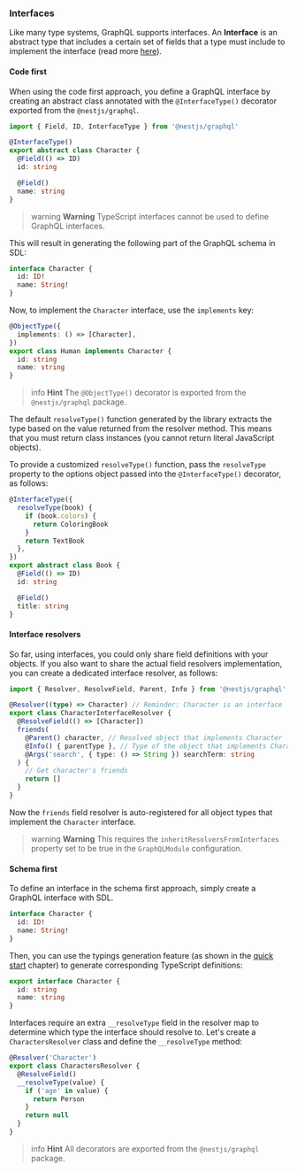 ### Interfaces

Like many type systems, GraphQL supports interfaces. An **Interface** is an abstract type that includes a certain set of fields that a type must include to implement the interface (read more [here](https://graphql.org/learn/schema/#interfaces)).

#### Code first

When using the code first approach, you define a GraphQL interface by creating an abstract class annotated with the `@InterfaceType()` decorator exported from the `@nestjs/graphql`.

```typescript
import { Field, ID, InterfaceType } from '@nestjs/graphql'

@InterfaceType()
export abstract class Character {
  @Field(() => ID)
  id: string

  @Field()
  name: string
}
```

> warning **Warning** TypeScript interfaces cannot be used to define GraphQL interfaces.

This will result in generating the following part of the GraphQL schema in SDL:

```graphql
interface Character {
  id: ID!
  name: String!
}
```

Now, to implement the `Character` interface, use the `implements` key:

```typescript
@ObjectType({
  implements: () => [Character],
})
export class Human implements Character {
  id: string
  name: string
}
```

> info **Hint** The `@ObjectType()` decorator is exported from the `@nestjs/graphql` package.

The default `resolveType()` function generated by the library extracts the type based on the value returned from the resolver method. This means that you must return class instances (you cannot return literal JavaScript objects).

To provide a customized `resolveType()` function, pass the `resolveType` property to the options object passed into the `@InterfaceType()` decorator, as follows:

```typescript
@InterfaceType({
  resolveType(book) {
    if (book.colors) {
      return ColoringBook
    }
    return TextBook
  },
})
export abstract class Book {
  @Field(() => ID)
  id: string

  @Field()
  title: string
}
```

#### Interface resolvers

So far, using interfaces, you could only share field definitions with your objects. If you also want to share the actual field resolvers implementation, you can create a dedicated interface resolver, as follows:

```typescript
import { Resolver, ResolveField, Parent, Info } from '@nestjs/graphql'

@Resolver((type) => Character) // Reminder: Character is an interface
export class CharacterInterfaceResolver {
  @ResolveField(() => [Character])
  friends(
    @Parent() character, // Resolved object that implements Character
    @Info() { parentType }, // Type of the object that implements Character
    @Args('search', { type: () => String }) searchTerm: string
  ) {
    // Get character's friends
    return []
  }
}
```

Now the `friends` field resolver is auto-registered for all object types that implement the `Character` interface.

> warning **Warning** This requires the `inheritResolversFromInterfaces` property set to be true in the `GraphQLModule` configuration.

#### Schema first

To define an interface in the schema first approach, simply create a GraphQL interface with SDL.

```graphql
interface Character {
  id: ID!
  name: String!
}
```

Then, you can use the typings generation feature (as shown in the [quick start](/graphql/quick-start) chapter) to generate corresponding TypeScript definitions:

```typescript
export interface Character {
  id: string
  name: string
}
```

Interfaces require an extra `__resolveType` field in the resolver map to determine which type the interface should resolve to. Let's create a `CharactersResolver` class and define the `__resolveType` method:

```typescript
@Resolver('Character')
export class CharactersResolver {
  @ResolveField()
  __resolveType(value) {
    if ('age' in value) {
      return Person
    }
    return null
  }
}
```

> info **Hint** All decorators are exported from the `@nestjs/graphql` package.
